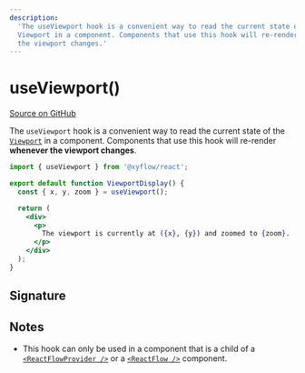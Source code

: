 ```yaml
---
description:
  'The useViewport hook is a convenient way to read the current state of the
  Viewport in a component. Components that use this hook will re-render whenever
  the viewport changes.'
---
```


# useViewport()

[Source on GitHub](https://github.com/xyflow/xyflow/blob/main/packages/react/src/hooks/useViewport.ts)

The `useViewport` hook is a convenient way to read the current state of the
[`Viewport`](/api-reference/types/viewport) in a component. Components that use this hook
will re-render **whenever the viewport changes**.

```jsx
import { useViewport } from '@xyflow/react';

export default function ViewportDisplay() {
  const { x, y, zoom } = useViewport();

  return (
    <div>
      <p>
        The viewport is currently at ({x}, {y}) and zoomed to {zoom}.
      </p>
    </div>
  );
}
```

## Signature

<APIDocs functionName="useViewport" />

## Notes

- This hook can only be used in a component that is a child of a
  [`<ReactFlowProvider />`](/api-reference/react-flow-provider) or a
  [`<ReactFlow />`](/api-reference/react-flow) component.
